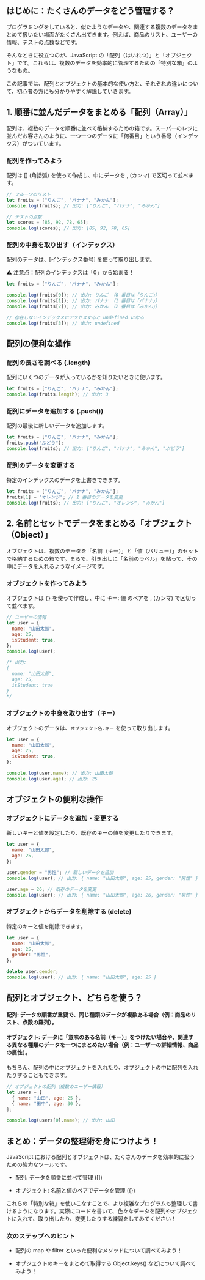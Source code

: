 ## はじめに：たくさんのデータをどう管理する？

プログラミングをしていると、似たようなデータや、関連する複数のデータをまとめて扱いたい場面がたくさん出てきます。例えば、商品のリスト、ユーザーの情報、テストの点数などです。

そんなときに役立つのが、JavaScript の「配列（はいれつ）」と「オブジェクト」です。これらは、複数のデータを効率的に管理するための「特別な箱」のようなもの。

この記事では、配列とオブジェクトの基本的な使い方と、それぞれの違いについて、初心者の方にも分かりやすく解説していきます。

## 1. 順番に並んだデータをまとめる「配列（Array）」

配列は、複数のデータを順番に並べて格納するための箱です。スーパーのレジに並んだお客さんのように、一つ一つのデータに「何番目」という番号（インデックス）がついています。

### 配列を作ってみよう

配列は [] (角括弧) を使って作成し、中にデータを , (カンマ) で区切って並べます。

```js
// フルーツのリスト
let fruits = ["りんご", "バナナ", "みかん"];
console.log(fruits); // 出力: ["りんご", "バナナ", "みかん"]

// テストの点数
let scores = [85, 92, 78, 65];
console.log(scores); // 出力: [85, 92, 78, 65]
```

### 配列の中身を取り出す（インデックス）

配列のデータは、[インデックス番号] を使って取り出します。

⚠️ 注意点：配列のインデックスは「0」から始まる！

```js
let fruits = ["りんご", "バナナ", "みかん"];

console.log(fruits[0]); // 出力: りんご （0 番目は「りんご」）
console.log(fruits[1]); // 出力: バナナ （1 番目は「バナナ」）
console.log(fruits[2]); // 出力: みかん （2 番目は「みかん」）

// 存在しないインデックスにアクセスすると undefined になる
console.log(fruits[3]); // 出力: undefined
```

## 配列の便利な操作

### 配列の長さを調べる (.length)

配列にいくつのデータが入っているかを知りたいときに使います。

```js
let fruits = ["りんご", "バナナ", "みかん"];
console.log(fruits.length); // 出力: 3
```

### 配列にデータを追加する (.push())

配列の最後に新しいデータを追加します。

```js
let fruits = ["りんご", "バナナ", "みかん"];
fruits.push("ぶどう");
console.log(fruits); // 出力: ["りんご", "バナナ", "みかん", "ぶどう"]
```

### 配列のデータを変更する

特定のインデックスのデータを上書きできます。

```js
let fruits = ["りんご", "バナナ", "みかん"];
fruits[1] = "オレンジ"; // 1 番目のデータを変更
console.log(fruits); // 出力: ["りんご", "オレンジ", "みかん"]
```

## 2. 名前とセットでデータをまとめる「オブジェクト（Object）」

オブジェクトは、複数のデータを「名前（キー）」と「値（バリュー）」のセットで格納するための箱です。まるで、引き出しに「名前のラベル」を貼って、その中にデータを入れるようなイメージです。

### オブジェクトを作ってみよう

オブジェクトは `{}` を使って作成し、中に キー: 値 のペアを , (カンマ) で区切って並べます。

```js
// ユーザーの情報
let user = {
  name: "山田太郎",
  age: 25,
  isStudent: true,
};
console.log(user);

/* 出力:
{
  name: "山田太郎",
  age: 25,
  isStudent: true
}
*/
```

### オブジェクトの中身を取り出す（キー）

オブジェクトのデータは、`オブジェクト名.キー` を使って取り出します。

```js
let user = {
  name: "山田太郎",
  age: 25,
  isStudent: true,
};

console.log(user.name); // 出力: 山田太郎
console.log(user.age); // 出力: 25
```

## オブジェクトの便利な操作

### オブジェクトにデータを追加・変更する

新しいキーと値を設定したり、既存のキーの値を変更したりできます。

```js
let user = {
  name: "山田太郎",
  age: 25,
};

user.gender = "男性"; // 新しいデータを追加
console.log(user); // 出力: { name: "山田太郎", age: 25, gender: "男性" }

user.age = 26; // 既存のデータを変更
console.log(user); // 出力: { name: "山田太郎", age: 26, gender: "男性" }
```

### オブジェクトからデータを削除する (delete)

特定のキーと値を削除できます。

```js
let user = {
  name: "山田太郎",
  age: 25,
  gender: "男性",
};

delete user.gender;
console.log(user); // 出力: { name: "山田太郎", age: 25 }
```

## 配列とオブジェクト、どちらを使う？

#### 配列: データの順番が重要で、同じ種類のデータが複数ある場合（例：商品のリスト、点数の羅列）。

#### オブジェクト: データに「意味のある名前（キー）」をつけたい場合や、関連する異なる種類のデータを一つにまとめたい場合（例：ユーザーの詳細情報、商品の属性）。

もちろん、配列の中にオブジェクトを入れたり、オブジェクトの中に配列を入れたりすることもできます。

```js
// オブジェクトの配列（複数のユーザー情報）
let users = [
  { name: "山田", age: 25 },
  { name: "田中", age: 30 },
];

console.log(users[0].name); // 出力: 山田
```

## まとめ：データの整理術を身につけよう！

JavaScript における配列とオブジェクトは、たくさんのデータを効率的に扱うための強力なツールです。

- 配列: データを順番に並べて管理 ([])

- オブジェクト: 名前と値のペアでデータを管理 ({})

これらの「特別な箱」を使いこなすことで、より複雑なプログラムも整理して書けるようになります。実際にコードを書いて、色々なデータを配列やオブジェクトに入れて、取り出したり、変更したりする練習をしてみてください！

### 次のステップへのヒント

- 配列の map や filter といった便利なメソッドについて調べてみよう！

- オブジェクトのキーをまとめて取得する Object.keys() などについて調べてみよう！

